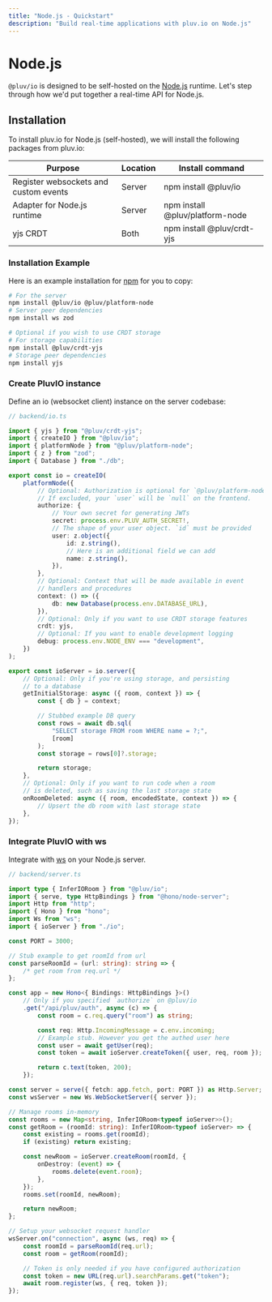 ```yaml
---
title: "Node.js - Quickstart"
description: "Build real-time applications with pluv.io on Node.js"
---
```


# Node.js

`@pluv/io` is designed to be self-hosted on the [Node.js](https://nodejs.org/) runtime. Let's step through how we'd put together a real-time API for Node.js.

## Installation

To install pluv.io for Node.js (self-hosted), we will install the following packages from pluv.io:

| Purpose                                                 | Location | Install command                       |
|---------------------------------------------------------|----------|---------------------------------------|
| Register websockets and custom events                   | Server   | npm install @pluv/io                  |
| Adapter for Node.js runtime                             | Server   | npm install @pluv/platform-node       |
| yjs CRDT                                                | Both     | npm install @pluv/crdt-yjs            |

### Installation Example

Here is an example installation for [npm](https://www.npmjs.com) for you to copy:

```bash
# For the server
npm install @pluv/io @pluv/platform-node
# Server peer dependencies
npm install ws zod

# Optional if you wish to use CRDT storage
# For storage capabilities
npm install @pluv/crdt-yjs
# Storage peer dependencies
npm install yjs
```

### Create PluvIO instance

Define an io (websocket client) instance on the server codebase:

```ts
// backend/io.ts

import { yjs } from "@pluv/crdt-yjs";
import { createIO } from "@pluv/io";
import { platformNode } from "@pluv/platform-node";
import { z } from "zod";
import { Database } from "./db";

export const io = createIO(
    platformNode({
        // Optional: Authorization is optional for `@pluv/platform-node`
        // If excluded, your `user` will be `null` on the frontend.
        authorize: {
            // Your own secret for generating JWTs
            secret: process.env.PLUV_AUTH_SECRET!,
            // The shape of your user object. `id` must be provided
            user: z.object({
                id: z.string(),
                // Here is an additional field we can add
                name: z.string(),
            }),
        },
        // Optional: Context that will be made available in event
        // handlers and procedures
        context: () => ({
            db: new Database(process.env.DATABASE_URL),
        }),
        // Optional: Only if you want to use CRDT storage features
        crdt: yjs,
        // Optional: If you want to enable development logging
        debug: process.env.NODE_ENV === "development",
    })
);

export const ioServer = io.server({
    // Optional: Only if you're using storage, and persisting
    // to a database
    getInitialStorage: async ({ room, context }) => {
        const { db } = context;

        // Stubbed example DB query
        const rows = await db.sql(
            "SELECT storage FROM room WHERE name = ?;",
            [room]
        );
        const storage = rows[0]?.storage;

        return storage;
    },
    // Optional: Only if you want to run code when a room
    // is deleted, such as saving the last storage state
    onRoomDeleted: async ({ room, encodedState, context }) => {
        // Upsert the db room with last storage state
    },
});
```

### Integrate PluvIO with ws

Integrate with [ws](https://www.npmjs.com/package/ws) on your Node.js server.

```ts
// backend/server.ts

import type { InferIORoom } from "@pluv/io";
import { serve, type HttpBindings } from "@hono/node-server";
import Http from "http";
import { Hono } from "hono";
import Ws from "ws";
import { ioServer } from "./io";

const PORT = 3000;

// Stub example to get roomId from url
const parseRoomId = (url: string): string => {
    /* get room from req.url */
};

const app = new Hono<{ Bindings: HttpBindings }>()
    // Only if you specified `authorize` on @pluv/io
    .get("/api/pluv/auth", async (c) => {
        const room = c.req.query("room") as string;

        const req: Http.IncomingMessage = c.env.incoming;
        // Example stub. However you get the authed user here
        const user = await getUser(req);
        const token = await ioServer.createToken({ user, req, room });

        return c.text(token, 200);
    });

const server = serve({ fetch: app.fetch, port: PORT }) as Http.Server;
const wsServer = new Ws.WebSocketServer({ server });

// Manage rooms in-memory
const rooms = new Map<string, InferIORoom<typeof ioServer>>();
const getRoom = (roomId: string): InferIORoom<typeof ioServer> => {
    const existing = rooms.get(roomId);
    if (existing) return existing;

    const newRoom = ioServer.createRoom(roomId, {
        onDestroy: (event) => {
            rooms.delete(event.room);
        },
    });
    rooms.set(roomId, newRoom);

    return newRoom;
};

// Setup your websocket request handler
wsServer.on("connection", async (ws, req) => {
    const roomId = parseRoomId(req.url);
    const room = getRoom(roomId);

    // Token is only needed if you have configured authorization
    const token = new URL(req.url).searchParams.get("token");
    await room.register(ws, { req, token });
});
```
